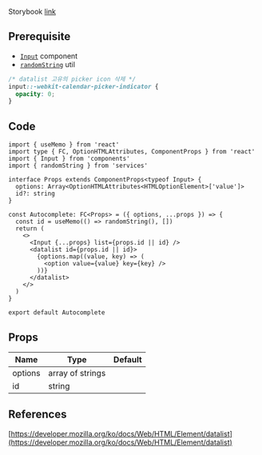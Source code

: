 Storybook [link](https://components.kidow.me)


## Prerequisite

- [`Input`](/docs/components/Input) component
- [`randomString`](/docs/utils/randomString) util

```css title="root css"
/* datalist 고유의 picker icon 삭제 */
input::-webkit-calendar-picker-indicator {
  opacity: 0;
}
```

## Code

```tsx title="components/Autocomplete/index.tsx"
import { useMemo } from 'react'
import type { FC, OptionHTMLAttributes, ComponentProps } from 'react'
import { Input } from 'components'
import { randomString } from 'services'

interface Props extends ComponentProps<typeof Input> {
  options: Array<OptionHTMLAttributes<HTMLOptionElement>['value']>
  id?: string
}

const Autocomplete: FC<Props> = ({ options, ...props }) => {
  const id = useMemo(() => randomString(), [])
  return (
    <>
      <Input {...props} list={props.id || id} />
      <datalist id={props.id || id}>
        {options.map((value, key) => (
          <option value={value} key={key} />
        ))}
      </datalist>
    </>
  )
}

export default Autocomplete
```

## Props

| Name                | Type             | Default |
| ------------------- | ---------------- | ------- |
| options<Required /> | array of strings |         |
| id                  | string           |         |

## References

[https://developer.mozilla.org/ko/docs/Web/HTML/Element/datalist](https://developer.mozilla.org/ko/docs/Web/HTML/Element/datalist)
